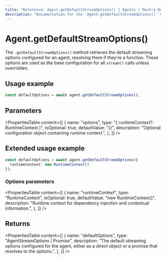 ```yaml
---
title: "Reference: Agent.getDefaultStreamOptions() | Agents | Mastra Docs"
description: "Documentation for the `Agent.getDefaultStreamOptions()` method in Mastra agents, which retrieves the default options used for stream calls."
---
```


# Agent.getDefaultStreamOptions()

The `.getDefaultStreamOptions()` method retrieves the default streaming options configured for an agent, resolving them if they're a function. These options are used as the base configuration for all `stream()` calls unless overridden.

## Usage example

```typescript showLineNumbers copy
const defaultOptions = await agent.getDefaultStreamOptions();
```

## Parameters

<PropertiesTable
  content={[
    {
      name: "options",
      type: "{ runtimeContext?: RuntimeContext }",
      isOptional: true,
      defaultValue: "{}",
      description: "Optional configuration object containing runtime context.",
    },
  ]}
/>

## Extended usage example

```typescript showLineNumbers copy
const defaultOptions = await agent.getDefaultStreamOptions({
  runtimeContext: new RuntimeContext()
});
```

### Options parameters

<PropertiesTable
  content={[
    {
      name: "runtimeContext",
      type: "RuntimeContext",
      isOptional: true,
      defaultValue: "new RuntimeContext()",
      description: "Runtime context for dependency injection and contextual information.",
    },
  ]}
/>

## Returns

<PropertiesTable
  content={[
    {
      name: "defaultOptions",
      type: "AgentStreamOptions | Promise<AgentStreamOptions>",
      description: "The default streaming options configured for the agent, either as a direct object or a promise that resolves to the options.",
    },
  ]}
/>
